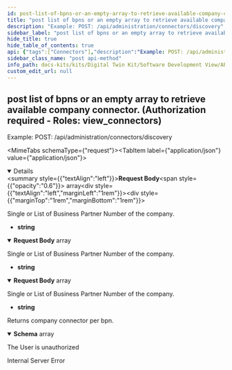 ```yaml
---
id: post-list-of-bpns-or-an-empty-array-to-retrieve-available-company-connector-authorization-required-roles-view-connectors
title: "post list of bpns or an empty array to retrieve available company connector. (Authorization required - Roles: view_connectors)"
description: "Example: POST: /api/administration/connectors/discovery"
sidebar_label: "post list of bpns or an empty array to retrieve available company connector. (Authorization required - Roles: view_connectors)"
hide_title: true
hide_table_of_contents: true
api: {"tags":["Connectors"],"description":"Example: POST: /api/administration/connectors/discovery","requestBody":{"description":"Single or List of Business Partner Number of the company.","content":{"application/json":{"schema":{"type":"array","items":{"type":"string"}}},"text/json":{"schema":{"type":"array","items":{"type":"string"}}},"application/*+json":{"schema":{"type":"array","items":{"type":"string"}}}}},"responses":{"200":{"description":"Returns company connector per bpn.","content":{"application/json":{"schema":{"type":"array","items":{"type":"object","properties":{"bpn":{"type":"string","description":"","nullable":true},"connectorEndpoint":{"type":"array","items":{"type":"string"},"description":"","nullable":true}},"additionalProperties":false,"description":""}}}}},"401":{"description":"The User is unauthorized"},"500":{"description":"Internal Server Error"}},"method":"post","path":"/api/administration/Connectors/discovery","security":[{"Bearer":[]}],"securitySchemes":{"Bearer":{"type":"apiKey","description":"JWT Authorization header using the Bearer scheme. \r\n\r\n Enter 'Bearer' [space] and then your token in the text input below.\r\n\r\nExample: \"Bearer 12345abcdef\"","name":"Authorization","in":"header"}},"jsonRequestBodyExample":["string"],"info":{"title":"Org.Eclipse.TractusX.Portal.Backend.Administration.Service","version":"v2"},"postman":{"name":"post list of bpns or an empty array to retrieve available company connector. (Authorization required - Roles: view_connectors)","description":{"content":"Example: POST: /api/administration/connectors/discovery","type":"text/plain"},"url":{"path":["api","administration","Connectors","discovery"],"host":["{{baseUrl}}"],"query":[],"variable":[]},"header":[{"key":"Content-Type","value":"application/json"},{"key":"Accept","value":"application/json"}],"method":"POST","body":{"mode":"raw","raw":"\"\"","options":{"raw":{"language":"json"}}}}}
sidebar_class_name: "post api-method"
info_path: docs-kits/kits/Digital Twin Kit/Software Development View/API EDC Discovery//org-eclipse-tractusx-portal-backend-administration-service
custom_edit_url: null
---
```



## post list of bpns or an empty array to retrieve available company connector. (Authorization required - Roles: view_connectors)



Example: POST: /api/administration/connectors/discovery

<MimeTabs schemaType={"request"}><TabItem label={"application/json"} value={"application/json"}><details style={{}} data-collapsed={false} open={true}><summary style={{"textAlign":"left"}}><strong>Request Body</strong><span style={{"opacity":"0.6"}}> array</span></summary><div style={{"textAlign":"left","marginLeft":"1rem"}}><div style={{"marginTop":"1rem","marginBottom":"1rem"}}>

Single or List of Business Partner Number of the company.

</div></div><ul style={{"marginLeft":"1rem"}}><li><div><strong>string</strong></div></li></ul></details></TabItem><TabItem label={"text/json"} value={"text/json"}><details style={{}} data-collapsed={false} open={true}><summary style={{"textAlign":"left"}}><strong>Request Body</strong><span style={{"opacity":"0.6"}}> array</span></summary><div style={{"textAlign":"left","marginLeft":"1rem"}}><div style={{"marginTop":"1rem","marginBottom":"1rem"}}>

Single or List of Business Partner Number of the company.

</div></div><ul style={{"marginLeft":"1rem"}}><li><div><strong>string</strong></div></li></ul></details></TabItem><TabItem label={"application/*+json"} value={"application/*+json"}><details style={{}} data-collapsed={false} open={true}><summary style={{"textAlign":"left"}}><strong>Request Body</strong><span style={{"opacity":"0.6"}}> array</span></summary><div style={{"textAlign":"left","marginLeft":"1rem"}}><div style={{"marginTop":"1rem","marginBottom":"1rem"}}>

Single or List of Business Partner Number of the company.

</div></div><ul style={{"marginLeft":"1rem"}}><li><div><strong>string</strong></div></li></ul></details></TabItem></MimeTabs><div><ApiTabs><TabItem label={"200"} value={"200"}><div>

Returns company connector per bpn.

</div><div><MimeTabs schemaType={"response"}><TabItem label={"application/json"} value={"application/json"}><SchemaTabs><TabItem label={"Schema"} value={"Schema"}><details style={{}} data-collapsed={false} open={true}><summary style={{"textAlign":"left"}}><strong>Schema</strong><span style={{"opacity":"0.6"}}> array</span></summary><div style={{"textAlign":"left","marginLeft":"1rem"}}></div><ul style={{"marginLeft":"1rem"}}><SchemaItem collapsible={false} name={"bpn"} required={false} deprecated={undefined} schemaDescription={""} schemaName={"string"} qualifierMessage={undefined} defaultValue={undefined}></SchemaItem><SchemaItem collapsible={false} name={"connectorEndpoint"} required={false} deprecated={undefined} schemaDescription={""} schemaName={"string[]"} qualifierMessage={undefined} defaultValue={undefined}></SchemaItem></ul></details></TabItem><TabItem label={"Example (from schema)"} value={"Example (from schema)"}><ResponseSamples responseExample={"[\n  {\n    \"bpn\": \"string\",\n    \"connectorEndpoint\": [\n      \"string\"\n    ]\n  }\n]"} language={"json"}></ResponseSamples></TabItem></SchemaTabs></TabItem></MimeTabs></div></TabItem><TabItem label={"401"} value={"401"}><div>

The User is unauthorized

</div><div></div></TabItem><TabItem label={"500"} value={"500"}><div>

Internal Server Error

</div><div></div></TabItem></ApiTabs></div>
      
